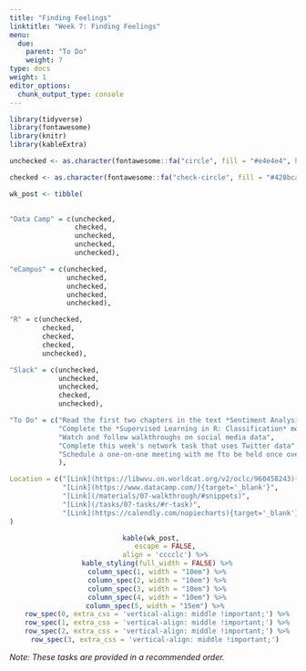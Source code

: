 ```yaml
---
title: "Finding Feelings"
linktitle: "Week 7: Finding Feelings"
menu:
  due:
    parent: "To Do"
    weight: 7
type: docs
weight: 1
editor_options: 
  chunk_output_type: console
---
```


```r
library(tidyverse)
library(fontawesome)
library(knitr)
library(kableExtra)
```

```r
unchecked <- as.character(fontawesome::fa("circle", fill = "#e4e4e4", height = "15px"))

checked <- as.character(fontawesome::fa("check-circle", fill = "#428bca", height = "15px"))

wk_post <- tibble(
  

"Data Camp" = c(unchecked,
                checked,
                unchecked,
                unchecked,
                unchecked),

"eCampus" = c(unchecked,
              unchecked,
              unchecked,
              unchecked,
              unchecked),

"R" = c(unchecked,
        checked,
        checked,
        checked,
        unchecked),

"Slack" = c(unchecked,
            unchecked, 
            unchecked, 
            checked,
            unchecked),

"To Do" = c("Read the first two chapters in the text *Sentiment Analysis in Social Networks*^[You will have to login to WVU libraries]",
            "Complete the *Supervised Learning in R: Classification* module on Data Camp",
            "Watch and follow walkthroughs on social media data",
            "Complete this week's network task that uses Twitter data",
            "Schedule a one-on-one meeting with me fto be held once over the next two weeks^[You can use the appointment calendar on the course website]"
            ),

Location = c("[Link](https://libwvu.on.worldcat.org/v2/oclc/960458243){target='_blank'}",
             "[Link](https://www.datacamp.com/){target='_blank'}",
             "[Link](/materials/07-walkthrough/#snippets)",
             "[Link](/tasks/07-tasks/#r-task)",
             "[Link](https://calendly.com/nopiecharts){target='_blank'}")
)
```

<center>
```r
kable(wk_post, 
      escape = FALSE,
      align = 'cccclc') %>%
  kable_styling(full_width = FALSE) %>%
  column_spec(1, width = "10em") %>%
  column_spec(2, width = "10em") %>%
  column_spec(3, width = "10em") %>%
  column_spec(4, width = "10em") %>%
  column_spec(5, width = "15em") %>% 
  row_spec(0, extra_css = 'vertical-align: middle !important;') %>%
  row_spec(1, extra_css = 'vertical-align: middle !important;') %>%
  row_spec(2, extra_css = 'vertical-align: middle !important;') %>%
  row_spec(3, extra_css = 'vertical-align: middle !important;') 
```
</center>

*Note: These tasks are provided in a recommended order.*
